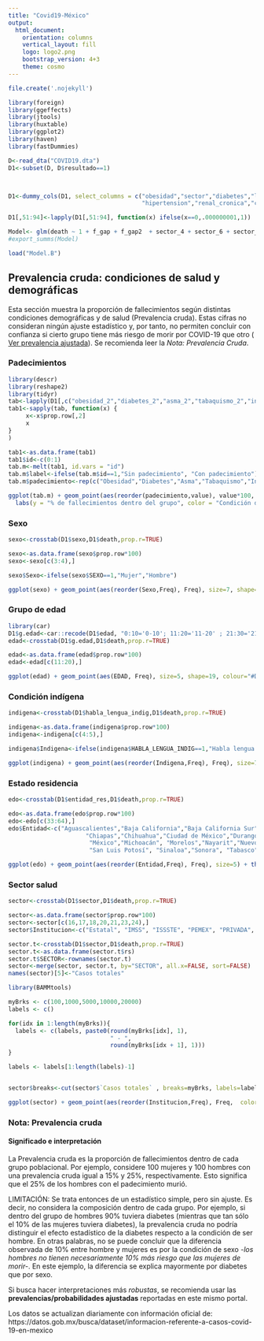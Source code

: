 ```yaml
---
title: "Covid19-México"
output: 
  html_document:
    orientation: columns
    vertical_layout: fill
    logo: logo2.png
    bootstrap_version: 4+3
    theme: cosmo
---
```


```r
file.create('.nojekyll')
```


```r
library(foreign)
library(ggeffects)
library(jtools)
library(huxtable)
library(ggplot2)
library(haven)
library(fastDummies)

D<-read_dta("COVID19.dta")
D1<-subset(D, D$resultado==1)



D1<-dummy_cols(D1, select_columns = c("obesidad","sector","diabetes","lastWeek","embarazo","intubado","asma", "tabaquismo", "inmusupr",
                                      "hipertension","renal_cronica","cardiovascular","habla_lengua_indig", "sexo"))

D1[,51:94]<-lapply(D1[,51:94], function(x) ifelse(x==0,.000000001,1))

```

```r
Model<- glm(death ~ 1 + f_gap + f_gap2  + sector_4 + sector_6 + sector_8 + sector_9 + sector_12 + sector_11  + edad + edad2 + habla_lengua_indig_2 + obesidad_2 + cardiovascular_2 + renal_cronica_2 + tabaquismo_2 + hipertension_2 + inmusupr_2 + asma_2 + diabetes_2 + embarazo_2 + sexo_1 + lastWeek_1 + lastWeek_2 + lastWeek_3, data = D1, family = "binomial", trace = TRUE, epsilon = 1e-10)
#export_summs(Model)
```

```r
load("Model.B")
```

## Prevalencia cruda: condiciones de salud y demográficas {.tabset} 

Esta sección muestra la proporción de fallecimientos según distintas condiciones demográficas y de salud (Prevalencia cruda). Estas cifras no consideran ningún ajuste estadístico y, por tanto, no permiten concluir con confianza si cierto grupo tiene más riesgo de morir por COVID-19 que otro (<a href="https://hectornajera83.github.io/COVID19Mexico/COVID19_ws2.html"> Ver prevalencia ajustada</a>). Se recomienda leer la *Nota: Prevalencia Cruda*. 

### Padecimientos

```r
library(descr)
library(reshape2)
library(tidyr)
tab<-lapply(D1[,c("obesidad_2","diabetes_2","asma_2","tabaquismo_2","inmusupr_2","hipertension_2","renal_cronica_2","cardiovascular_2")], function(x) crosstab(x, D1$death, prop.r=TRUE))
tab1<-sapply(tab, function(x) {
     x<-x$prop.row[,2]
     x
}
)

tab1<-as.data.frame(tab1)
tab1$id<-c(0:1)
tab.m<-melt(tab1, id.vars = "id")
tab.m$label<-ifelse(tab.m$id==1,"Sin padecimiento", "Con padecimiento")
tab.m$padecimiento<-rep(c("Obesidad","Diabetes","Asma","Tabaquismo","Inmunosupresores","Hipertensión","Renal Crónica","Cardiovascular"), each=2)
```

```r
ggplot(tab.m) + geom_point(aes(reorder(padecimiento,value), value*100, color=label), size=5) + 
  labs(y = "% de fallecimientos dentro del grupo", color = "Condición de padecimiento") + theme_classic() + theme(axis.text.x = element_text(angle = 90, hjust = 1), axis.title.x=element_blank(), legend.position="bottom") + scale_color_hue(l=40, c=35)
```

### Sexo

```r
sexo<-crosstab(D1$sexo,D1$death,prop.r=TRUE)
```

```r
sexo<-as.data.frame(sexo$prop.row*100)
sexo<-sexo[c(3:4),]

sexo$Sexo<-ifelse(sexo$SEXO==1,"Mujer","Hombre")
```

```r
ggplot(sexo) + geom_point(aes(reorder(Sexo,Freq), Freq), size=7, shape=18, colour="#405d27") + theme_classic() + labs(y="% de fallecimientos dentro del grupo", x="Sexo") + ylim(c(5,20))
```


### Grupo de edad

```r
library(car)
D1$g.edad<-car::recode(D1$edad, "0:10='0-10'; 11:20='11-20' ; 21:30='21-30'; 31:40='31-40'; 41:50='41-50' ; 51:60='51-60' ; 61:70='61-70' ; 71:80='71-80' ; 81:90='81-90' ; else='90+'")
edad<-crosstab(D1$g.edad,D1$death,prop.r=TRUE)
```

```r
edad<-as.data.frame(edad$prop.row*100)
edad<-edad[c(11:20),]
```

```r
ggplot(edad) + geom_point(aes(EDAD, Freq), size=5, shape=19, colour="#D95174") + theme_classic() + labs(y="% de fallecimientos dentro del grupo", x="Entidad")
```

### Condición indígena

```r
indigena<-crosstab(D1$habla_lengua_indig,D1$death,prop.r=TRUE)
```

```r
indigena<-as.data.frame(indigena$prop.row*100)
indigena<-indigena[c(4:5),]

indigena$Indigena<-ifelse(indigena$HABLA_LENGUA_INDIG==1,"Habla lengua indígena","No habla lengua indígena")
```

```r
ggplot(indigena) + geom_point(aes(reorder(Indigena,Freq), Freq), size=7, shape=17, colour="#A52A2A") + theme_classic() + labs(y="% de fallecimientos dentro del grupo", x="Lengua indígena") + ylim(c(8,20))
```


### Estado residencia

```r
edo<-crosstab(D1$entidad_res,D1$death,prop.r=TRUE)
```

```r
edo<-as.data.frame(edo$prop.row*100)
edo<-edo[c(33:64),]
edo$Entidad<-c("Aguascalientes","Baja California","Baja California Sur","Campeche","Coahuila","Colima",
                      "Chiapas","Chihuahua","Ciudad de México","Durango","Guanajuato","Guerrero","Hidalgo","Jalisco",
                       "México","Michoacán", "Morelos","Nayarit","Nuevo León", "Oaxaca","Puebla","Querétaro","Quintana Roo",
                       "San Luis Potosí", "Sinaloa","Sonora", "Tabasco", "Tamaulipas","Tlaxcala","Veracruz","Yucatán", "Zacatecas")
```

```r
ggplot(edo) + geom_point(aes(reorder(Entidad,Freq), Freq), size=5) + theme_classic() + labs(y="% de fallecimientos dentro del grupo", x="Entidad") +  theme(axis.text.x = element_text(angle = 90, hjust = 1), legend.position="bottom")
```

### Sector salud

```r
sector<-crosstab(D1$sector,D1$death,prop.r=TRUE)
```

```r
sector<-as.data.frame(sector$prop.row*100)
sector<-sector[c(16,17,18,20,21,23,24),]
sector$Institucion<-c("Estatal", "IMSS", "ISSSTE", "PEMEX", "PRIVADA", "SEMAR", "SSA")
```

```r
sector.t<-crosstab(D1$sector,D1$death,prop.r=TRUE)
sector.t<-as.data.frame(sector.t$rs)
sector.t$SECTOR<-rownames(sector.t)
sector<-merge(sector, sector.t, by="SECTOR", all.x=FALSE, sort=FALSE)
names(sector)[5]<-"Casos totales"

library(BAMMtools)

myBrks <- c(100,1000,5000,10000,20000)
labels <- c()

for(idx in 1:length(myBrks)){
  labels <- c(labels, paste0(round(myBrks[idx], 1), 
                             " - ", 
                             round(myBrks[idx + 1], 1)))
}

labels <- labels[1:length(labels)-1]


sector$breaks<-cut(sector$`Casos totales` , breaks=myBrks, labels=labels, include.lowest = T)

```


```r
ggplot(sector) + geom_point(aes(reorder(Institucion,Freq), Freq,  color=breaks), size=4) + theme_classic() + labs(y="% de fallecimientos dentro del grupo", x="Institución") +  theme(axis.text.x = element_text(angle = 90, hjust = 1), legend.position="bottom") + labs( color="Casos totales")
```

### Nota: Prevalencia cruda

#### Significado e interpretación

La Prevalencia cruda es la proporción de fallecimientos dentro de cada grupo poblacional. Por ejemplo, considere 100 mujeres y 100 hombres con una prevalencia cruda igual a 15% y 25%, respectivamente. Esto significa que el 25% de los hombres con el padecimiento murió. 

LIMITACIÓN: Se trata entonces de un estadístico simple, pero sin ajuste. Es decir, no considera la composición dentro de cada grupo. Por ejemplo, si dentro del grupo de hombres 90% tuviera diabetes (mientras que tan sólo el 10% de las mujeres tuviera diabetes), la prevalencia cruda no podría distinguir el efecto estadístico de la diabetes respecto a la condición de ser hombre. En otras palabras, no se puede concluir que la diferencia observada de 10% entre hombre y mujeres es por la condición de sexo *-los hombres no tienen necesariamente 10% más riesgo que las mujeres de morir-*. En este ejemplo, la diferencia se explica mayormente por diabetes que por sexo. 

Si busca hacer interpretaciones más *robustas*, se recomienda usar las **prevalencias/probabilidades ajustadas** reportadas en este mismo portal. 

Los datos se actualizan diariamente con información oficial de: https://datos.gob.mx/busca/dataset/informacion-referente-a-casos-covid-19-en-mexico




